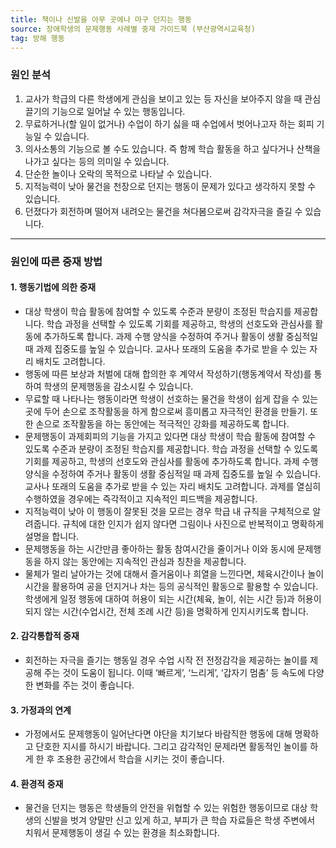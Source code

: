 ```yaml
---
title: 책이나 신발을 아무 곳에나 마구 던지는 행동
source: 장애학생의 문제행동 사례별 중재 가이드북 (부산광역시교육청)
tag: 방해 행동
---
```


### 원인 분석

1. 교사가 학급의 다른 학생에게 관심을 보이고 있는 등 자신을 보아주지 않을 때 관심 끌기의 기능으로 일어날 수 있는 행동입니다.
2. 무료하거나(할 일이 없거나) 수업이 하기 싫을 때 수업에서 벗어나고자 하는 회피 기능일 수 있습니다.
3. 의사소통의 기능으로 볼 수도 있습니다. 즉 함께 학습 활동을 하고 싶다거나 산책을 나가고 싶다는 등의 의미일 수 있습니다.
4. 단순한 놀이나 오락의 목적으로 나타날 수 있습니다.
5. 지적능력이 낮아 물건을 천장으로 던지는 행동이 문제가 있다고 생각하지 못할 수 있습니다.
6. 던졌다가 회전하며 떨어져 내려오는 물건을 쳐다봄으로써 감각자극을 즐길 수 있습니다.

---

### 원인에 따른 중재 방법

#### 1. 행동기법에 의한 중재

- 대상 학생이 학습 활동에 참여할 수 있도록 수준과 분량이 조정된 학습지를 제공합니다. 학습 과정을 선택할 수 있도록 기회를 제공하고, 학생의 선호도와 관심사를 활동에 추가하도록 합니다. 과제 수행 양식을 수정하여 주거나 활동이 생활 중심적일 때 과제 집중도를 높일 수 있습니다. 교사나 또래의 도움을 추가로 받을 수 있는 자리 배치도 고려합니다.
- 행동에 따른 보상과 처벌에 대해 합의한 후 계약서 작성하기(행동계약서 작성)를 통하여 학생의 문제행동을 감소시킬 수 있습니다.
- 무료할 때 나타나는 행동이라면 학생이 선호하는 물건을 학생이 쉽게 잡을 수 있는 곳에 두어 손으로 조작활동을 하게 함으로써 흥미롭고 자극적인 환경을 만들기. 또한 손으로 조작활동을 하는 동안에는 적극적인 강화를 제공하도록 합니다.
- 문제행동이 과제회피의 기능을 가지고 있다면 대상 학생이 학습 활동에 참여할 수 있도록 수준과 분량이 조정된 학습지를 제공합니다. 학습 과정을 선택할 수 있도록 기회를 제공하고, 학생의 선호도와 관심사를 활동에 추가하도록 합니다. 과제 수행 양식을 수정하여 주거나 활동이 생활 중심적일 때 과제 집중도를 높일 수 있습니다. 교사나 또래의 도움을 추가로 받을 수 있는 자리 배치도 고려합니다. 과제를 열심히 수행하였을 경우에는 즉각적이고 지속적인 피드백을 제공합니다.
- 지적능력이 낮아 이 행동이 잘못된 것을 모르는 경우 학급 내 규칙을 구체적으로 알려줍니다. 규칙에 대한 인지가 쉽지 않다면 그림이나 사진으로 반복적이고 명확하게 설명을 합니다.
- 문제행동을 하는 시간만큼 좋아하는 활동 참여시간을 줄이거나 이와 동시에 문제행동을 하지 않는 동안에는 지속적인 관심과 칭찬을 제공합니다.
- 물체가 멀리 날아가는 것에 대해서 즐거움이나 희열을 느낀다면, 체육시간이나 놀이시간을 활용하여 공을 던지거나 차는 등의 공식적인 활동으로 활용할 수 있습니다. 학생에게 일정 행동에 대하여 허용이 되는 시간(체육, 놀이, 쉬는 시간 등)과 허용이 되지 않는 시간(수업시간, 전체 조례 시간 등)을 명확하게 인지시키도록 합니다.

#### 2. 감각통합적 중재

- 회전하는 자극을 즐기는 행동일 경우 수업 시작 전 전정감각을 제공하는 놀이를 제공해 주는 것이 도움이 됩니다. 이때 ‘빠르게’, ‘느리게’, ‘갑자기 멈춤’ 등 속도에 다양한 변화를 주는 것이 좋습니다.

#### 3. 가정과의 연계

- 가정에서도 문제행동이 일어난다면 야단을 치기보다 바람직한 행동에 대해 명확하고 단호한 지시를 하시기 바랍니다. 그리고 감각적인 문제라면 활동적인 놀이를 하게 한 후 조용한 공간에서 학습을 시키는 것이 좋습니다.

#### 4. 환경적 중재

- 물건을 던지는 행동은 학생들의 안전을 위협할 수 있는 위험한 행동이므로 대상 학생의 신발을 벗겨 양말만 신고 있게 하고, 부피가 큰 학습 자료들은 학생 주변에서 치워서 문제행동이 생길 수 있는 환경을 최소화합니다.
